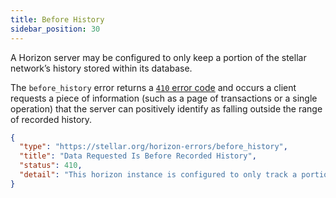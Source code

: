 ```yaml
---
title: Before History
sidebar_position: 30
---
```



A Horizon server may be configured to only keep a portion of the stellar network’s history stored within its database.

The `before_history` error returns a [`410` error code](https://developer.mozilla.org/en-US/docs/Web/HTTP/Status/410) and occurs a client requests a piece of information (such as a page of transactions or a single operation) that the server can positively identify as falling outside the range of recorded history.

<ExampleResponse title="Example Response for a 'Before History' Status Code">

```json
{
  "type": "https://stellar.org/horizon-errors/before_history",
  "title": "Data Requested Is Before Recorded History",
  "status": 410,
  "detail": "This horizon instance is configured to only track a portion of the stellar network's latest history. This request is asking for results prior to the recorded history known to this horizon instance."
}
```

</ExampleResponse>
